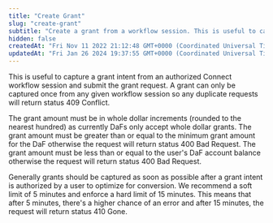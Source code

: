 ```yaml
---
title: "Create Grant"
slug: "create-grant"
subtitle: "Create a grant from a workflow session. This is useful to capture a grant intent from an authorized connect workflow session and submit the grant request.\nThe grant must be captured within 5 minutes of authorization otherwise the request will return status 410 Gone.\nA grant can only be captured once from any given workflow session so any duplicate requests will return status 409 Conflict.\nThe grant amount must be in whole dollar increments (rounded to the nearest hundred) as currently DaFs only accept whole dollar grants.\nThe grant amount must be greater than or equal to the minimum grant amount for the DaF otherwise the request will return status 400 Bad Request.\nThe grant amount must be less than or equal to the user's DaF account balance otherwise the request will return status 400 Bad Request."
hidden: false
createdAt: "Fri Nov 11 2022 21:12:48 GMT+0000 (Coordinated Universal Time)"
updatedAt: "Fri Jan 26 2024 19:37:55 GMT+0000 (Coordinated Universal Time)"
---
```

This is useful to capture a grant intent from an authorized Connect workflow session and submit the grant request. A grant can only be captured once from any given workflow session so any duplicate requests will return status 409 Conflict.

The grant amount must be in whole dollar increments (rounded to the nearest hundred) as currently DaFs only accept whole dollar grants. The grant amount must be greater than or equal to the minimum grant amount for the DaF otherwise the request will return status 400 Bad Request. The grant amount must be less than or equal to the user's DaF account balance otherwise the request will return status 400 Bad Request.

<Info> 
Generally grants should be captured as soon as possible after a grant intent is authorized by a user to optimize for conversion. We recommend a soft limit of 5 minutes and enforce a hard limit of 15 minutes. This means that after 5 minutes, there's a higher chance of an error and after 15 minutes, the request will return status 410 Gone.
</Info>

